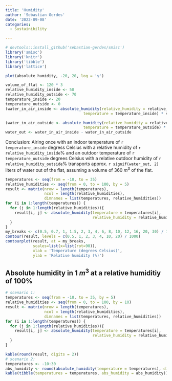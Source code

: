 ```yaml
---
title: 'Humidity'
author: 'Sebastian Gerdes'
date: '2022-09-08'
categories:
  - Sustainibility

---
```


```r
# devtools::install_github('sebastian-gerdes/smisc')
library('smisc')
library('knitr')
library('tibble') 
library('lattice')
```

```r
plot(absolute_humidity, -20, 20, log = 'y')
```

```r
volume_of_flat <- 120 * 3
relative_humidity_inside <- 50
relative_humidity_outside <- 70
temperature_inside <- 20
temperature_outside <- 0
(water_in_air_inside <- absolute_humidity(relative_humidity = relative_humidity_inside,
                                  temperature = temperature_inside) * volume_of_flat)

(water_in_air_outside <- absolute_humidity(relative_humidity = relative_humidity_outside,
                                  temperature = temperature_outside) * volume_of_flat)
water_out <- water_in_air_inside - water_in_air_outside
```

Conclusion: Airing once with an indoor temperature of `r temperature_inside` degress Celsius with a relative humidity of `r relative_humidity_inside`% and an outdoor temperature of `r temperature_outside` degrees Celsius with a relative outdoor humidity of `r relative_humidity_outside`% transports approx. `r signif(water_out, 2)` liters of water out of the flat, assuming a volume of 360 $m^3$ of the flat.

```r
temperatures <- seq(from = -10, to = 35)
relative_humidities <- seq(from = 0, to = 100, by = 5)
result <- matrix(nrow = length(temperatures), 
                 ncol = length(relative_humidities), 
                 dimnames = list(temperatures, relative_humidities))
for (i in 1:length(temperatures)) {
  for (j in 1:length(relative_humidities)){
    result[i, j] <- absolute_humidity(temperature = temperatures[i], 
                                      relative_humidity = relative_humidities[j])
  }
}
my_breaks <- c(0.5, 0.7, 1, 1.5, 2, 3, 4, 6, 8, 10, 12, 16, 20, 30) / 1000
contour(result, levels = c(0.5, 1, 2, 3, 4, 10, 20) / 1000)
contourplot(result, at = my_breaks,
            scales=list(x=list(rot=90)), 
            xlab = 'Temperature (degrees Celsius)',
            ylab = 'Relative humidity (%)')

```

## Absolute humidity in 1 $m^3$ at a relative humiditiy of 100%

```r
# scenario 1:
temperatures <- seq(from = -10, to = 35, by = 5)
relative_humidities <- seq(from = 0, to = 100, by = 10)
result <- matrix(nrow = length(temperatures), 
                 ncol = length(relative_humidities), 
                 dimnames = list(temperatures, relative_humidities))
for (i in 1:length(temperatures)) {
  for (j in 1:length(relative_humidities)){
    result[i, j] <- absolute_humidity(temperature = temperatures[i], 
                                      relative_humidity = relative_humidities[j])
  }
}

kable(round(result, digits = 2)) 
# scenario 2:
temperatures <- -10:30
abs_humidity <- round(absolute_humidity(temperature = temperatures), digits = 3)
kable(tibble(temperatures = temperatures, abs_humidity = abs_humidity))
```
